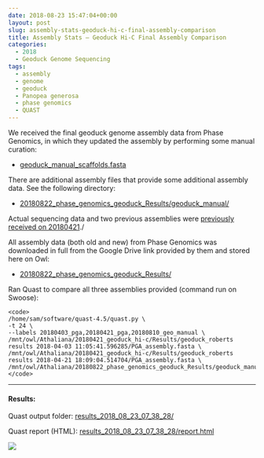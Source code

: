 ```yaml
---
date: 2018-08-23 15:47:04+00:00
layout: post
slug: assembly-stats-geoduck-hi-c-final-assembly-comparison
title: Assembly Stats – Geoduck Hi-C Final Assembly Comparison
categories:
  - 2018
  - Geoduck Genome Sequencing
tags:
  - assembly
  - genome
  - geoduck
  - Panopea generosa
  - phase genomics
  - QUAST
---
```


We received the final geoduck genome assembly data from Phase Genomics, in which they updated the assembly by performing some manual curation:





  * [geoduck_manual_scaffolds.fasta](https://owl.fish.washington.edu/Athaliana/20180822_phase_genomics_geoduck_Results/geoduck_manual/geoduck_manual_scaffolds.fasta)



There are additional assembly files that provide some additional assembly data. See the following directory:



  * [20180822_phase_genomics_geoduck_Results/geoduck_manual/](https://owl.fish.washington.edu/Athaliana/20180822_phase_genomics_geoduck_Results/geoduck_manual/)



Actual sequencing data and two previous assemblies were [previously received on 20180421](https://robertslab.github.io/sams-notebook/posts/2018/2018-04-21-data-management-geoduck-phase-genomics-hi-c-data.html)./

All assembly data (both old and new) from Phase Genomics was downloaded in full from the Google Drive link provided by them and stored here on Owl:





  * [20180822_phase_genomics_geoduck_Results/](https://owl.fish.washington.edu/Athaliana/20180822_phase_genomics_geoduck_Results/)



Ran Quast to compare all three assemblies provided (command run on Swoose):


    
    <code>
    /home/sam/software/quast-4.5/quast.py \
    -t 24 \
    --labels 20180403_pga,20180421_pga,20180810_geo_manual \
    /mnt/owl/Athaliana/20180421_geoduck_hi-c/Results/geoduck_roberts results 2018-04-03 11:05:41.596285/PGA_assembly.fasta \ /mnt/owl/Athaliana/20180421_geoduck_hi-c/Results/geoduck_roberts results 2018-04-21 18:09:04.514704/PGA_assembly.fasta \ /mnt/owl/Athaliana/20180822_phase_genomics_geoduck_Results/geoduck_manual/geoduck_manual_scaffolds.fasta
    </code>





* * *





#### Results:



Quast output folder: [results_2018_08_23_07_38_28/](https://owl.fish.washington.edu/Athaliana/quast_results/results_2018_08_23_07_38_28/)

Quast report (HTML): [results_2018_08_23_07_38_28/report.html](https://owl.fish.washington.edu/Athaliana/quast_results/results_2018_08_23_07_38_28/report.html)

![](https://owl.fish.washington.edu/Athaliana/quast_results/results_2018_08_23_07_38_28/20180823_quast_geoduck_pga.png)
